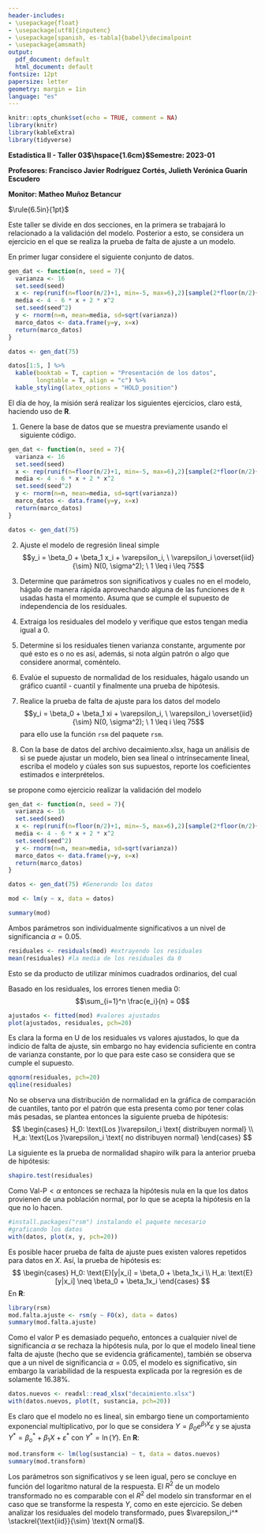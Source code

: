 ```yaml
---
header-includes:
- \usepackage{float}
- \usepackage[utf8]{inputenc}
- \usepackage[spanish, es-tabla]{babel}\decimalpoint
- \usepackage{amsmath}
output:
  pdf_document: default
  html_document: default
fontsize: 12pt
papersize: letter
geometry: margin = 1in
language: "es"
---
```


```r
knitr::opts_chunk$set(echo = TRUE, comment = NA)
library(knitr)
library(kableExtra)
library(tidyverse)
```


**Estadística II - Taller 03$\hspace{1.6cm}$Semestre: 2023-01**

**Profesores: Francisco Javier Rodríguez Cortés, Julieth Verónica Guarín Escudero**

**Monitor: Matheo Muñoz Betancur**

$\rule{6.5in}{1pt}$

Este taller se divide en dos secciones, en la primera se trabajará lo relacionado
a la validación del modelo. Posterior a esto, se considera un ejercicio en el que
se realiza la prueba de falta de ajuste a un modelo.

En primer lugar considere el siguiente conjunto de datos.

```r
gen_dat <- function(n, seed = 7){
  varianza <- 16
  set.seed(seed)
  x <- rep(runif(n=floor(n/2)+1, min=-5, max=6),2)[sample(2*floor(n/2)+2,n)]
  media <- 4 - 6 * x + 2 * x^2
  set.seed(seed^2)
  y <- rnorm(n=n, mean=media, sd=sqrt(varianza))
  marco_datos <- data.frame(y=y, x=x)
  return(marco_datos)
}

datos <- gen_dat(75)

datos[1:5, ] %>% 
  kable(booktab = T, caption = "Presentación de los datos",
        longtable = T, align = "c") %>%
  kable_styling(latex_options = "HOLD_position")
```

El día de hoy, la misión será realizar los siguientes ejercicios, claro está,
haciendo uso de **R**.


1. Genere la base de datos que se muestra previamente usando el siguiente código.

```r
gen_dat <- function(n, seed = 7){
  varianza <- 16
  set.seed(seed)
  x <- rep(runif(n=floor(n/2)+1, min=-5, max=6),2)[sample(2*floor(n/2)+2,n)]
  media <- 4 - 6 * x + 2 * x^2
  set.seed(seed^2)
  y <- rnorm(n=n, mean=media, sd=sqrt(varianza))
  marco_datos <- data.frame(y=y, x=x)
  return(marco_datos)
}

datos <- gen_dat(75)
```


2. Ajuste el modelo de regresión lineal simple
$$y_i = \beta_0 + \beta_1 x_i + \varepsilon_i, \ \varepsilon_i \overset{iid}{\sim} N(0, \sigma^2); \ 1 \leq i \leq 75$$
3. Determine que parámetros son significativos y cuales no en el modelo, hágalo de 
manera rápida aprovechando alguna de las funciones de `R` usadas hasta el momento. \textbf{Nota:} Asuma que se cumple el supuesto de independencia de los residuales. 
4. Extraiga los residuales del modelo y verifique que estos tengan media igual a 0.
5. Determine si los residuales tienen varianza constante, argumente por qué esto
es o no es así, además, si nota algún patrón o algo que considere anormal, coméntelo.
6. Evalúe el supuesto de normalidad de los residuales, hágalo usando un gráfico cuantil - cuantil y finalmente una prueba de hipótesis.
7. Realice la prueba de falta de ajuste para los datos
del modelo $$y_i = \beta_0 + \beta_1 xi + \varepsilon_i, \ \varepsilon_i \overset{iid}{\sim} N(0, \sigma^2); \ 1 \leq i \leq 75$$
para ello use la función `rsm` del paquete `rsm`.

8. Con la base de datos del archivo decaimiento.xlsx, haga un análisis
de si se puede ajustar un modelo, bien sea lineal o intrínsecamente lineal,
escriba el modelo y cúales son sus supuestos, reporte los coeficientes
estimados e interprételos.

\textbf{Nota:} se propone como ejercicio realizar la validación del modelo

\section*{Solución}

\subsection*{Ejercicio 1}

```r
gen_dat <- function(n, seed = 7){
  varianza <- 16
  set.seed(seed)
  x <- rep(runif(n=floor(n/2)+1, min=-5, max=6),2)[sample(2*floor(n/2)+2,n)]
  media <- 4 - 6 * x + 2 * x^2
  set.seed(seed^2)
  y <- rnorm(n=n, mean=media, sd=sqrt(varianza))
  marco_datos <- data.frame(y=y, x=x)
  return(marco_datos)
}

datos <- gen_dat(75) #Generando los datos
```
\subsection*{Ejercicio 2}
```r
mod <- lm(y ~ x, data = datos)
```
\subsection*{Ejercicio 3}
```r
summary(mod)
```
Ambos parámetros son individualmente significativos a un nivel de significancia $\alpha = 0.05$.

\subsection*{Ejercicio 4}

```r
residuales <- residuals(mod) #extrayendo los residuales
mean(residuales) #la media de los residuales da 0
```
Esto se da producto de utilizar mínimos cuadrados ordinarios, del cual

\begin{align*}
  \sum_{i=1}^n e_i = \sum_{i=1}^n (Y_i - \hat{\beta_0} - \hat{\beta_1}X_i) &= \sum_{i=1}^n (Y_i - \bar{Y} + \hat{\beta_1} \bar{X} - \hat{\beta_1}X_i) = \\
  &\sum_{i=1}^n [(y_i-\bar{Y})-\hat{\beta_{1}}(X_i-\bar{X})] = 0
\end{align*}

Basado en los residuales, los errores tienen media 0:
$$\sum_{i=1}^n \frac{e_i}{n} = 0$$
\subsection*{Ejercicio 5}

```r
ajustados <- fitted(mod) #valores ajustados
plot(ajustados, residuales, pch=20)
```

Es clara la forma en U de los residuales vs valores ajustados, lo que da indicio de falta de ajuste, sin embargo no hay evidencia suficiente en contra de varianza constante, por lo que para este caso se considera que se cumple el supuesto.

\subsection*{Ejercicio 6}

```r
qqnorm(residuales, pch=20)
qqline(residuales)
```

No se observa una distribución de normalidad en la gráfica de comparación de cuantiles, tanto por el patrón que esta presenta como por tener colas más pesadas, se plantea entonces la siguiente prueba de hipótesis:
$$
\begin{cases}
  H_0: \text{Los }\varepsilon_i \text{ distribuyen normal} \\
  H_a: \text{Los }\varepsilon_i \text{ no distribuyen normal}
\end{cases}
$$

La siguiente es la prueba de normalidad shapiro wilk para la anterior prueba de hipótesis:
```r
shapiro.test(residuales)
```
Como Val-P$< \alpha$ entonces se rechaza la hipótesis nula en la que los datos provienen de una población normal, por lo que se acepta la hipótesis en la que no lo hacen.

\subsection{Ejercicio 7}

```r
#install.packages("rsm") instalando el paquete necesario
#graficando los datos
with(datos, plot(x, y, pch=20))
```
Es posible hacer prueba de falta de ajuste pues existen valores repetidos para datos en $X$. Así, la prueba de hipótesis es:
$$
\begin{cases}
  H_0: \text{E}[y|x_i] = \beta_0 + \beta_1x_i \\
  H_a: \text{E}[y|x_i] \neq \beta_0 + \beta_1x_i
\end{cases}
$$
En **R**:
```r
library(rsm)
mod.falta.ajuste <- rsm(y ~ FO(x), data = datos)
summary(mod.falta.ajuste)
```

Como el valor P es demasiado pequeño, entonces a cualquier nivel de significancia $\alpha$ se rechaza la hipótesis nula, por lo que el modelo lineal tiene falta de ajuste (hecho que se evidencia gráficamente), también se observa que a un nivel de significancia $\alpha=0.05$, el modelo es significativo, sin embargo la variabilidad de la respuesta explicada por la regresión es de solamente 16.38\%.

\subsection{Ejercicio 8}

```r
datos.nuevos <- readxl::read_xlsx("decaimiento.xlsx")
with(datos.nuevos, plot(t, sustancia, pch=20))
```

Es claro que el modelo no es lineal, sin embargo tiene un comportamiento exponencial multiplicativo, por lo que se considera $Y=\beta_0e^{\beta_1X}\varepsilon$ y se ajusta $Y^*=\beta_o^* + \beta_1X + \varepsilon^*$ con $Y^*=\ln(Y)$. En **R**:
```r
mod.transform <- lm(log(sustancia) ~ t, data = datos.nuevos)
summary(mod.transform)
```
Los parámetros son significativos y se leen igual, pero se concluye en función del logaritmo natural de la respuesta. El $R^2$ de un modelo transformado no es comparable con el $R^2$ del modelo sin transformar en el caso que se transforme la respesta $Y$, como en este ejercicio. Se deben analizar los residuales del modelo transformado, pues $\varepsilon_i^* \stackrel{\text{iid}}{\sim} \text{N    ormal}$.

